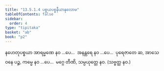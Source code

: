 ```yaml
---
title: "13.5.1.4 ပစ္စယပစ္စနီယာနုလောမ"
tableOfContents: false
sidebar:
  order: 4
type: "tipitaka"
basket: "ab"
book: "p2"
---
```



<DynamicBreadcrumb />

<Division number="109" book="p2" e="ch" v="38" p="602">

<Paragraph number="4302" book="p2">
နဟေတုပစ္စယာ အာရမ္မဏေ နဝ …ပေ…  အနန္တရေ နဝ …ပေ…  ပုရေဇာတေ ဆ, အာသေဝနေ ပဉ္စ, ကမ္မေ နဝ …ပေ…  မဂ္ဂေ တီဏိ, သမ္ပယုတ္တေ နဝ. (သဗ္ဗတ္ထ နဝ.)
</Paragraph>
</Division>